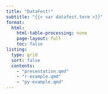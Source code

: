 ```yaml
---
title: "DataFest!"
subtitle: "{{< var datafest.term >}}"
format:
  html:
    html-table-processing: none
    page-layout: full
    toc: false
listing: 
  type: grid
  sort: false
  contents:
    - "presentation.qmd"
    - "r-example.qmd"
    - "py-example.qmd"
---
```

